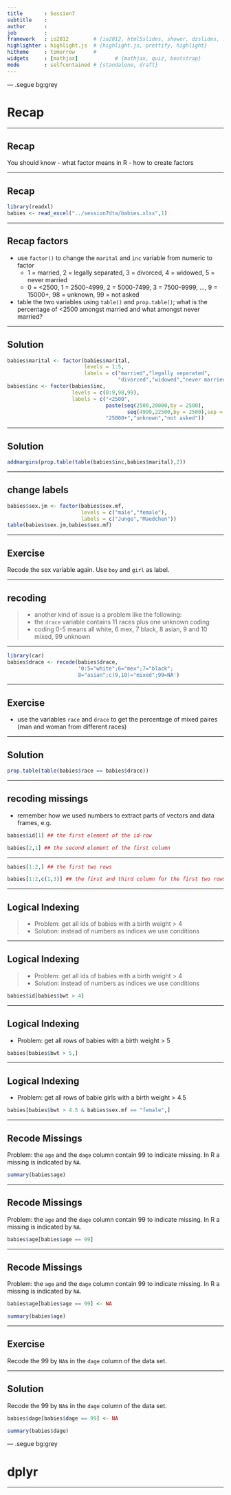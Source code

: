 ```yaml
---
title       : Session7
subtitle    : 
author      : 
job         : 
framework   : io2012        # {io2012, html5slides, shower, dzslides, ...}
highlighter : highlight.js  # {highlight.js, prettify, highlight}
hitheme     : tomorrow      # 
widgets     : [mathjax]            # {mathjax, quiz, bootstrap}
mode        : selfcontained # {standalone, draft}
---
```


<style>
strong {
  font-weight: bold;
  color: red;
  font-size: 115%
}
</style>


--- .segue bg:grey

# Recap


---

## Recap


You should know
  - what factor means in R
  - how to create factors


---

## Recap



```r
library(readxl)
babies <- read_excel("../session7dta/babies.xlsx",1)
```


--- 

## Recap factors 

- use `factor()` to change the `marital` and `inc` variable from numeric to factor
  - 1 = married, 2 = legally separated, 3 = divorced, 4 = widowed, 5 = never married
  - 0 = <2500, 1 = 2500-4999, 2 = 5000-7499, 3 = 7500-9999, ..., 9 = 15000+, 98 = unknown, 99 = not asked
- table the two variables using `table()` and `prop.table()`; what is the percentage of <2500 amongst married and what amongst never married?


---


## Solution

```r
babies$marital <- factor(babies$marital, 
                         levels = 1:5, 
                         labels = c("married","legally separated",
                                    "divorced","widowed","never married"))
babies$inc <- factor(babies$inc,
                     levels = c(0:9,98,99),
                     labels = c("<2500",
                                paste(seq(2500,20000,by = 2500),
                                       seq(4999,22500,by = 2500),sep = "-"),
                                "25000+","unknown","not asked"))
```



---


## Solution
```r
addmargins(prop.table(table(babies$inc,babies$marital),2))
```



---


## change labels


```r
babies$sex.jm <- factor(babies$sex.mf, 
                        levels = c("male","female"),
                        labels = c("Junge","Maedchen"))
table(babies$sex.jm,babies$sex.mf)
```



---


## Exercise

Recode the sex variable again. Use `boy` and `girl` as label.


---


## recoding

>  - another kind of issue is a problem like the following:
>  - the `drace` variable contains 11 races plus one unknown coding
>  - coding 0-5 means all white, 6 mex, 7 black, 8 asian, 9 and 10 mixed, 99 unknown



---


```r

library(car)
babies$drace <- recode(babies$drace,
                       '0:5="white";6="mex";7="black";
                       8="asian";c(9,10)="mixed";99=NA')
```



---


## Exercise

- use the variables `race` and `drace` to get the percentage of mixed paires (man and woman from different races)


---


## Solution

```r
prop.table(table(babies$race == babies$drace))
```


---


## recoding missings

- remember how we used numbers to extract parts of vectors and data frames, e.g.


```r
babies$id[1] ## the first element of the id-row
```



```r
babies[2,1] ## the second element of the first column
```


---


```r
babies[1:2,] ## the first two rows
```



```r
babies[1:2,c(1,3)] ## the first and third column for the first two rows
```


---


## Logical Indexing

>  - Problem: get all ids of babies with a birth weight > 4
>  - Solution: instead of numbers as indices we use conditions 



---


## Logical Indexing

>  - Problem: get all ids of babies with a birth weight > 4
>  - Solution: instead of numbers as indices we use conditions 

```r
babies$id[babies$bwt > 4]
```


---


## Logical Indexing

- Problem: get all rows of babies with a birth weight > 5

```r
babies[babies$bwt > 5,]
```


---


## Logical Indexing

- Problem: get all rows of babie girls with a birth weight > 4.5

```r
babies[babies$bwt > 4.5 & babies$sex.mf == "female",]
```



---


## Recode Missings

Problem: the `age` and the `dage` column contain 99 to indicate missing. In R a missing is indicated by `NA`.  


```r
summary(babies$age)
```


--- 


## Recode Missings

Problem: the `age` and the `dage` column contain 99 to indicate missing. In R a missing is indicated by `NA`.  


```r
babies$age[babies$age == 99]
```


--- 


## Recode Missings

Problem: the `age` and the `dage` column contain 99 to indicate missing. In R a missing is indicated by `NA`.  


```r
babies$age[babies$age == 99] <- NA
```



```r
summary(babies$age)
```



---

## Exercise


Recode the 99 by `NA`s in the `dage` column of the data set.



---

## Solution


Recode the 99 by `NA`s in the `dage` column of the data set.


```r
babies$dage[babies$dage == 99] <- NA
```


```r
summary(babies$dage)
```



--- .segue bg:grey

# dplyr


---



